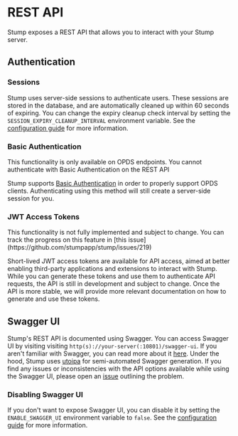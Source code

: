 
# REST API

Stump exposes a REST API that allows you to interact with your Stump server.

## Authentication

### Sessions

Stump uses server-side sessions to authenticate users. These sessions are stored in the database, and are automatically cleaned up within 60 seconds of expiring. You can change the expiry cleanup check interval by setting the `SESSION_EXPIRY_CLEANUP_INTERVAL` environment variable. See the [configuration guide](/guides/configuration) for more information.

### Basic Authentication

<Callout emoji="🔐">
	This functionality is only available on OPDS endpoints. You cannot authenticate with Basic
	Authentication on the REST API
</Callout>

Stump supports [Basic Authentication](https://developer.mozilla.org/en-US/docs/Web/HTTP/Authentication) in order to properly support OPDS clients. Authenticating using this method will still create a server-side session for you.

### JWT Access Tokens

<Callout emoji="🚧">
	This functionality is not fully implemented and subject to change. You can track the progress on
	this feature in [this issue](https://github.com/stumpapp/stump/issues/219)
</Callout>

Short-lived JWT access tokens are available for API access, aimed at better enabling third-party applications and extensions to interact with Stump. While you can generate these tokens and use them to authenticate API requests, the API is still in development and subject to change. Once the API is more stable, we will provide more relevant documentation on how to generate and use these tokens.

## Swagger UI

Stump's REST API is documented using Swagger. You can access Swagger UI by visiting visiting `http(s)://your-server(:10801)/swagger-ui`. If you aren't familiar with Swagger, you can read more about it [here](https://swagger.io/). Under the hood, Stump uses [utoipa](https://github.com/juhaku/utoipa) for semi-automated Swagger generation. If you find any issues or inconsistencies with the API options available while using the Swagger UI, please open an [issue](https://github.com/stumpapp/stump/issues) outlining the problem.

### Disabling Swagger UI

If you don't want to expose Swagger UI, you can disable it by setting the `ENABLE_SWAGGER_UI` environment variable to `false`. See the [configuration guide](/guides/configuration) for more information.

